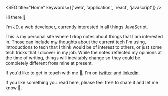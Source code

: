 
<SEO title="Home" keywords={['web', 'application', 'react', 'javascript']} />

Hi there 👋

I'm JD, a web developer, currently interested in all things JavaScript.

This is my personal site where I drop notes about things that I am interested in. Those can include my thoughts about the current tech I'm using, introductions to tech that I think would be of interest to others, or just some tech tricks that I dicover in my job. While the notes reflected my opinions at the time of writing, things will inevitably change so they could be completely different from mine at present.

If you'd like to get in touch with me 💬, I'm on [twitter](https://twitter.com/jdinhify) and [linkedin](https://linkedin.com/in/jdinhify).

If you like something you read here, please feel free to share it and let me know 🙏.
